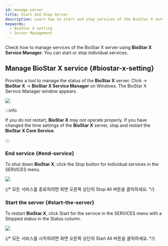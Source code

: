 ```yaml
---
id: manage-server
title: Start and Stop Server
description: Learn how to start and stop services of the BioStar X server using BioStar X Service Manager.
keywords:
  - BioStar X setting
  - Server Management
---
```


Check how to manage services of the BioStar X server using **BioStar X Service Manager**. You can start or stop individual services.

## Manage BioStar X service {#biostar-x-setting}

Provides a tool to manage the status of the **BioStar X** server. Click <Start/> → **BioStar X** → **BioStar X Service Manager** on Windows. The <Cmd>BioStar X Service Manager</Cmd> window appears.

<Image src='/img/common/biostarx-tutoria-service-manager-main.png' alone />

:::info

If you do not restart, **BioStar X** may not operate properly. If you have changed the time settings of the **BioStar X** server, stop and restart the **BioStar X Core Service**.

:::

### End service {#end-service}

To shut down **BioStar X**, click the <Cmd>Stop</Cmd> button for individual services in the <Cmd>SERVICES</Cmd> menu.

<Image src='/img/common/biostarx-tutoria-service-manager-main.png' alone />

{/* 모든 서비스를 종료하려면 화면 오른쪽 상단의 <Cmd>Stop All</Cmd> 버튼을 클릭하세요. */}

### Start the server {#start-the-server}

To restart **BioStar X**, click <Cmd>Start</Cmd> for the service in the <Cmd>SERVICES</Cmd> menu with a <Cmd>Stopped</Cmd> status in the <Cmd>Status</Cmd> column.

<Image src='/img/common/biostarx-tutoria-service-manager-main-restart.png' alone />

{/* 모든 서비스를 시작하려면 화면 오른쪽 상단의 <Cmd>Start All</Cmd> 버튼을 클릭하세요. */}
